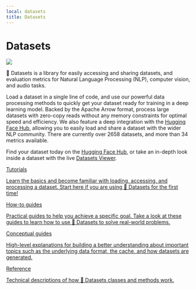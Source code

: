 ```yaml
---
local: datasets
title: Datasets
---
```

<script>
</script>
<h1 id="datasets">Datasets</h1>

<div class="flex justify-center">
  <img class="!border-0 !shadow-none !max-w-lg" src="https://huggingface.co/datasets/huggingface/documentation-images/resolve/main/datasets/datasets_logo.png"/>
</div>

🤗 Datasets is a library for easily accessing and sharing datasets, and evaluation metrics for Natural Language Processing (NLP), computer vision, and audio tasks.

Load a dataset in a single line of code, and use our powerful data processing methods to quickly get your dataset ready for training in a deep learning model. Backed by the Apache Arrow format, process large datasets with zero-copy reads without any memory constraints for optimal speed and efficiency. We also feature a deep integration with the [Hugging Face Hub](https://huggingface.co/datasets), allowing you to easily load and share a dataset with the wider NLP community. There are currently over 2658 datasets, and more than 34 metrics available. 

Find your dataset today on the [Hugging Face Hub](https://huggingface.co/datasets), or take an in-depth look inside a dataset with the live [Datasets Viewer](https://huggingface.co/datasets/viewer/).

<div>
  <div class="w-full flex flex-col space-y-4 md:space-y-0 md:grid md:grid-cols-2 md:gap-y-4 md:gap-x-5">
    <a class="!no-underline border dark:border-gray-700 p-5 rounded-lg shadow hover:shadow-lg" href="/docs/datasets/tutorial"
      ><div class="w-full text-center bg-gradient-to-br from-blue-400 to-blue-500 rounded-lg py-1.5 font-semibold mb-5 text-white text-lg leading-relaxed">Tutorials</div>
      <p class="text-gray-700">Learn the basics and become familiar with loading, accessing, and processing a dataset. Start here if you are using 🤗 Datasets for the first time!</p>
    </a>
    <a class="!no-underline border dark:border-gray-700 p-5 rounded-lg shadow hover:shadow-lg" href="/docs/datasets/how_to"
      ><div class="w-full text-center bg-gradient-to-br from-indigo-400 to-indigo-500 rounded-lg py-1.5 font-semibold mb-5 text-white text-lg leading-relaxed">How-to guides</div>
      <p class="text-gray-700">Practical guides to help you achieve a specific goal. Take a look at these guides to learn how to use 🤗 Datasets to solve real-world problems.</p>
    </a>
    <a class="!no-underline border dark:border-gray-700 p-5 rounded-lg shadow hover:shadow-lg" href="/docs/datasets/about_arrow"
      ><div class="w-full text-center bg-gradient-to-br from-pink-400 to-pink-500 rounded-lg py-1.5 font-semibold mb-5 text-white text-lg leading-relaxed">Conceptual guides</div>
      <p class="text-gray-700">High-level explanations for building a better understanding about important topics such as the underlying data format, the cache, and how datasets are generated.</p>
   </a>
    <a class="!no-underline border dark:border-gray-700 p-5 rounded-lg shadow hover:shadow-lg" href="/docs/datasets/package_reference/main_classes"
      ><div class="w-full text-center bg-gradient-to-br from-purple-400 to-purple-500 rounded-lg py-1.5 font-semibold mb-5 text-white text-lg leading-relaxed">Reference</div>
      <p class="text-gray-700">Technical descriptions of how 🤗 Datasets classes and methods work.</p>
    </a>
  </div>
</div>
